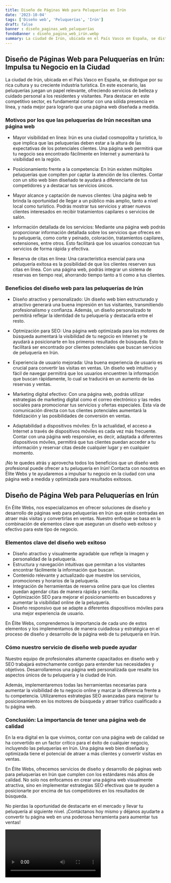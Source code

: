 ```yaml
---
title: Diseño de Páginas Web para Peluquerías en Irún
date: '2023-10-04'
tags: ['Diseño web', 'Peluquerías', 'Irún']
draft: false
banner : diseño_paginas_web_peluquerías
fondoBanner : diseño_pagina_web_irún.webp
summary: La ciudad de Irún, ubicada en el País Vasco en España, se distingue por su rica cultura y su creciente industria turística. En este escenario, las peluquerías juegan un papel relevante, ofreciendo servicios de belleza y cuidado personal a los residentes y visitantes. Para destacar en este competitivo sector, es fundamental contar con una sólida presencia en línea, y nada mejor para lograrlo que una página web diseñada a medida.
---
```


## **Diseño de Páginas Web para Peluquerías en Irún: Impulsa tu Negocio en la Ciudad**

La ciudad de Irún, ubicada en el País Vasco en España, se distingue por su rica cultura y su creciente industria turística. En este escenario, las peluquerías juegan un papel relevante, ofreciendo servicios de belleza y cuidado personal a los residentes y visitantes. Para destacar en este competitivo sector, es fundamental contar con una sólida presencia en línea, y nada mejor para lograrlo que una página web diseñada a medida.

### **Motivos por los que las peluquerías de Irún necesitan una página web**

- Mayor visibilidad en línea: Irún es una ciudad cosmopolita y turística, lo que implica que las peluquerías deben estar a la altura de las expectativas de los potenciales clientes. Una página web permitirá que tu negocio sea encontrado fácilmente en Internet y aumentará tu visibilidad en la región.

- Posicionamiento frente a la competencia: En Irún existen múltiples peluquerías que compiten por captar la atención de los clientes. Contar con un sitio web bien diseñado te ayudará a diferenciarte de tus competidores y a destacar tus servicios únicos.

- Mayor alcance y captación de nuevos clientes: Una página web te brinda la oportunidad de llegar a un público más amplio, tanto a nivel local como turístico. Podrás mostrar tus servicios y atraer nuevos clientes interesados en recibir tratamientos capilares o servicios de salón.

- Información detallada de los servicios: Mediante una página web podrás proporcionar información detallada sobre los servicios que ofreces en tu peluquería, como corte y peinado, coloración, tratamientos capilares, extensiones, entre otros. Esto facilitará que los usuarios conozcan tus servicios de forma rápida y efectiva.

- Reserva de citas en línea: Una característica esencial para una peluquería exitosa es la posibilidad de que los clientes reserven sus citas en línea. Con una página web, podrás integrar un sistema de reservas en tiempo real, ahorrando tiempo tanto a ti como a tus clientes.

### **Beneficios del diseño web para las peluquerías de Irún**

- Diseño atractivo y personalizado: Un diseño web bien estructurado y atractivo generará una buena impresión en tus visitantes, transmitiendo profesionalismo y confianza. Además, un diseño personalizado te permitirá reflejar la identidad de tu peluquería y destacarla entre el resto.

- Optmización para SEO: Una página web optimizada para los motores de búsqueda aumentará la visibilidad de tu negocio en Internet y te ayudará a posicionarte en los primeros resultados de búsqueda. Esto te facilitará ser encontrado por clientes potenciales que buscan servicios de peluquería en Irún.

- Experiencia de usuario mejorada: Una buena experiencia de usuario es crucial para convertir las visitas en ventas. Un diseño web intuitivo y fácil de navegar permitirá que los usuarios encuentren la información que buscan rápidamente, lo cual se traducirá en un aumento de las reservas y ventas.

- Marketing digital efectivo: Con una página web, podrás utilizar estrategias de marketing digital como el correo electrónico y las redes sociales para promocionar tus servicios y ofertas especiales. Esta vía de comunicación directa con tus clientes potenciales aumentará la fidelización y las posibilidades de conversión en ventas.

- Adaptabilidad a dispositivos móviles: En la actualidad, el acceso a Internet a través de dispositivos móviles es cada vez más frecuente. Contar con una página web responsive, es decir, adaptada a diferentes dispositivos móviles, permitirá que tus clientes puedan acceder a tu información y reservar citas desde cualquier lugar y en cualquier momento.

¡No te quedes atrás y aprovecha todos los beneficios que un diseño web profesional puede ofrecer a tu peluquería en Irún! Contacta con nosotros en Élite Webs y te ayudaremos a impulsar tu negocio en la ciudad con una página web a medida y optimizada para resultados exitosos.

<GifSeo />

<Cta />

## Diseño de Página Web para Peluquerías en Irún

En Élite Webs, nos especializamos en ofrecer soluciones de diseño y desarrollo de páginas web para peluquerías en Irún que están centradas en atraer más visitas y convertirlas en ventas. Nuestro enfoque se basa en la combinación de elementos clave que aseguran un diseño web exitoso y efectivo para este tipo de negocio.

### Elementos clave del diseño web exitoso

- Diseño atractivo y visualmente agradable que refleje la imagen y personalidad de la peluquería.
- Estructura y navegación intuitivas que permitan a los visitantes encontrar fácilmente la información que buscan.
- Contenido relevante y actualizado que muestre los servicios, promociones y horarios de la peluquería.
- Integración de herramientas de reserva online para que los clientes puedan agendar citas de manera rápida y sencilla.
- Optimización SEO para mejorar el posicionamiento en buscadores y aumentar la visibilidad online de la peluquería.
- Diseño responsivo que se adapte a diferentes dispositivos móviles para una mejor experiencia de usuario.

En Élite Webs, comprendemos la importancia de cada uno de estos elementos y los implementamos de manera cuidadosa y estratégica en el proceso de diseño y desarrollo de la página web de tu peluquería en Irún.

### Cómo nuestro servicio de diseño web puede ayudar

Nuestro equipo de profesionales altamente capacitados en diseño web y SEO trabajará estrechamente contigo para entender tus necesidades y objetivos. Desarrollaremos una página web personalizada que resalte los aspectos únicos de tu peluquería y la ciudad de Irún. 

Además, implementaremos todas las herramientas necesarias para aumentar la visibilidad de tu negocio online y marcar la diferencia frente a tu competencia. Utilizaremos estrategias SEO avanzadas para mejorar tu posicionamiento en los motores de búsqueda y atraer tráfico cualificado a tu página web.

### Conclusión: La importancia de tener una página web de calidad

En la era digital en la que vivimos, contar con una página web de calidad se ha convertido en un factor crítico para el éxito de cualquier negocio, incluyendo las peluquerías en Irún. Una página web bien diseñada y optimizada tiene el potencial de atraer a más clientes y convertir visitas en ventas.

En Élite Webs, ofrecemos servicios de diseño y desarrollo de páginas web para peluquerías en Irún que cumplen con los estándares más altos de calidad. No solo nos enfocamos en crear una página web visualmente atractiva, sino en implementar estrategias SEO efectivas que te ayuden a posicionarte por encima de tus competidores en los resultados de búsqueda.

No pierdas la oportunidad de destacarte en el mercado y llevar tu peluquería al siguiente nivel. ¡Contáctanos hoy mismo y déjanos ayudarte a convertir tu página web en una poderosa herramienta para aumentar tus ventas!

<Video />

<CtaBot job='Peluquerías' city='Irún'/>

<Gmaps query='Irún+españa+maps' />